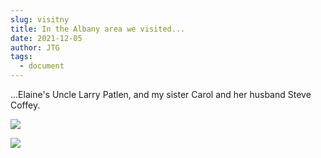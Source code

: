 ```yaml
---
slug: visitny
title: In the Albany area we visited...
date: 2021-12-05
author: JTG
tags:
  - document
---
```

...Elaine's Uncle Larry Patlen, and my sister Carol and her husband Steve Coffey.

![](/images/img_2932.jpeg)

![](/images/img_2933.jpeg)